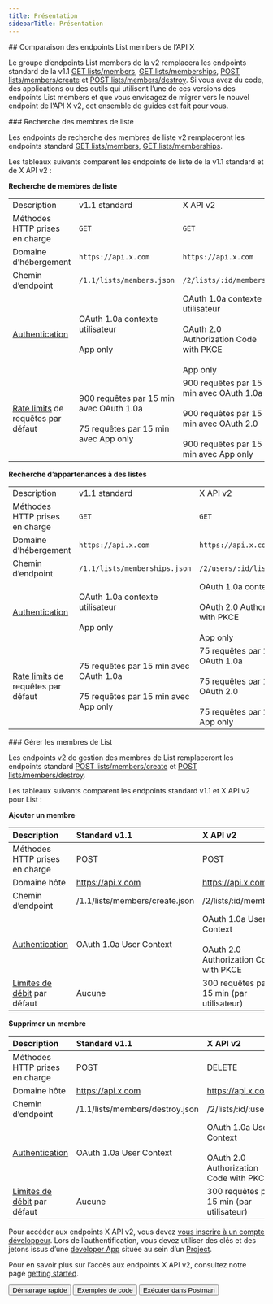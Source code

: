 ```yaml
---
title: Présentation
sidebarTitle: Présentation
---
```



<div id="comparing-x-apis-list-members-endpoints">
  ## Comparaison des endpoints List members de l’API X
</div>

Le groupe d’endpoints List members de la v2 remplacera les endpoints standard de la v1.1 [GET lists/members](https://developer.x.com/en/docs/twitter-api/v1/accounts-and-users/create-manage-lists/api-reference/get-lists-members), [GET lists/memberships](https://developer.x.com/en/docs/twitter-api/v1/accounts-and-users/create-manage-lists/api-reference/get-lists-memberships), [POST lists/members/create](https://developer.x.com/en/docs/twitter-api/v1/accounts-and-users/create-manage-lists/api-reference/post-lists-members-create) et [POST lists/members/destroy](https://developer.x.com/en/docs/twitter-api/v1/accounts-and-users/create-manage-lists/api-reference/post-lists-members-destroy). Si vous avez du code, des applications ou des outils qui utilisent l’une de ces versions des endpoints List members et que vous envisagez de migrer vers le nouvel endpoint de l’API X v2, cet ensemble de guides est fait pour vous. 

<div id="list-members-lookup">
  ### Recherche des membres de liste
</div>

Les endpoints de recherche des membres de liste v2 remplaceront les endpoints standard [GET lists/members](https://developer.x.com/en/docs/twitter-api/v1/accounts-and-users/create-manage-lists/api-reference/get-lists-members), [GET lists/memberships](https://developer.x.com/en/docs/twitter-api/v1/accounts-and-users/create-manage-lists/api-reference/get-lists-memberships).

Les tableaux suivants comparent les endpoints de liste de la v1.1 standard et de X API v2 :

**Recherche de membres de liste**

|     |     |     |
| :--- | :--- | :--- |
| Description | v1.1 standard | X API v2 |
| Méthodes HTTP prises en charge | `GET` | `GET` |
| Domaine d’hébergement | `https://api.x.com` | `https://api.x.com` |
| Chemin d’endpoint | `/1.1/lists/members.json` | `/2/lists/:id/members` |
| [Authentication](/fr/resources/fundamentals/authentication) | OAuth 1.0a contexte utilisateur<br /><br />App only | OAuth 1.0a contexte utilisateur<br /><br />OAuth 2.0 Authorization Code with PKCE<br /><br />App only |
| [Rate limits](/fr/resources/fundamentals/rate-limits) de requêtes par défaut | 900 requêtes par 15 min avec OAuth 1.0a<br /><br />75 requêtes par 15 min avec App only | 900 requêtes par 15 min avec OAuth 1.0a<br /><br />900 requêtes par 15 min avec OAuth 2.0<br /><br />900 requêtes par 15 min avec App only |

**Recherche d’appartenances à des listes**

|     |     |     |
| :--- | :--- | :--- |
| Description | v1.1 standard | X API v2 |
| Méthodes HTTP prises en charge | `GET` | `GET` |
| Domaine d’hébergement | `https://api.x.com` | `https://api.x.com` |
| Chemin d’endpoint | `/1.1/lists/memberships.json` | `/2/users/:id/list_memberships` |
| [Authentication](/fr/resources/fundamentals/authentication) | OAuth 1.0a contexte utilisateur<br /><br />App only | OAuth 1.0a contexte utilisateur<br /><br />OAuth 2.0 Authorization Code with PKCE<br /><br />App only |
| [Rate limits](/fr/resources/fundamentals/rate-limits) de requêtes par défaut | 75 requêtes par 15 min avec OAuth 1.0a<br /><br />75 requêtes par 15 min avec App only | 75 requêtes par 15 min avec OAuth 1.0a<br /><br />75 requêtes par 15 min avec OAuth 2.0<br /><br />75 requêtes par 15 min avec App only |

<div id="manage-list-members">
  ### Gérer les membres de List
</div>

Les endpoints v2 de gestion des membres de List remplaceront les endpoints standard [POST lists/members/create](https://developer.x.com/en/docs/twitter-api/v1/accounts-and-users/create-manage-lists/api-reference/post-lists-members-create) et [POST lists/members/destroy](https://developer.x.com/en/docs/twitter-api/v1/accounts-and-users/create-manage-lists/api-reference/post-lists-members-destroy).

Les tableaux suivants comparent les endpoints standard v1.1 et X API v2 pour List :

**Ajouter un membre**

| Description | Standard v1.1 | X API v2 |
| :--- | :--- | :--- |
| Méthodes HTTP prises en charge | POST | POST |
| Domaine hôte | https://api.x.com | https://api.x.com |
| Chemin d’endpoint | /1.1/lists/members/create.json | /2/lists/:id/members |
| [Authentication](/fr/resources/fundamentals/authentication) | OAuth 1.0a User Context | OAuth 1.0a User Context<br /><br />OAuth 2.0 Authorization Code with PKCE |
| [Limites de débit](/fr/resources/fundamentals/rate-limits) par défaut | Aucune | 300 requêtes par 15 min (par utilisateur) |

**Supprimer un membre**

| Description | Standard v1.1 | X API v2 |
| :--- | :--- | :--- |
| Méthodes HTTP prises en charge | POST | DELETE |
| Domaine hôte | https://api.x.com | https://api.x.com |
| Chemin d’endpoint | /1.1/lists/members/destroy.json | /2/lists/:id/:user&#95;id |
| [Authentication](/fr/resources/fundamentals/authentication) | OAuth 1.0a User Context | OAuth 1.0a User Context<br /><br />OAuth 2.0 Authorization Code with PKCE |
| [Limites de débit](/fr/resources/fundamentals/rate-limits) par défaut | Aucune | 300 requêtes par 15 min (par utilisateur) |

Pour accéder aux endpoints X API v2, vous devez [vous inscrire à un compte développeur](https://developer.x.com/en/portal/petition/essential/basic-info). Lors de l’authentification, vous devez utiliser des clés et des jetons issus d’une [developer App](/fr/resources/fundamentals/developer-apps) située au sein d’un [Project](/fr/resources/fundamentals/projects).

Pour en savoir plus sur l’accès aux endpoints X API v2, consultez notre page [getting started](/fr/x-api/getting-started/getting-access).

<div className="flex space-x-2">
  <Button href="/fr/x-api/lists/list-members/quickstart/overview">
    Démarrage rapide
  </Button>

  <Button href="https://github.com/xdevplatform/Twitter-API-v2-sample-code">
    Exemples de code
  </Button>

  <Button href="https://app.getpostman.com/run-collection/9956214-784efcda-ed4c-4491-a4c0-a26470a67400">
    Exécuter dans Postman
  </Button>
</div>